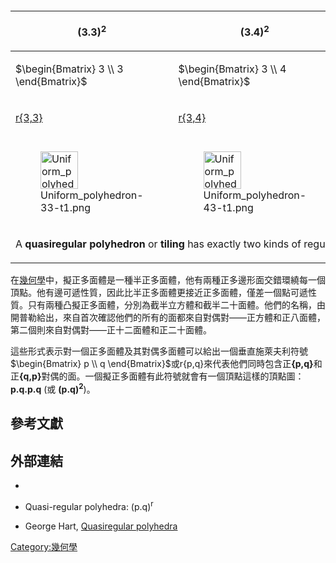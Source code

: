 {{expert|time=2014-04-30T12:49:25+00:00}}
{{expand|time=2014-04-29T14:03:56+00:00}}
{| class=wikitable width=420 align=right
|+ 擬正圖形
|- align=center valign=top
!(3.3)<sup>2</sup>
!(3.4)<sup>2</sup>
!(3.5)<sup>2</sup>
!(3.6)<sup>2</sup>
!(3.7)<sup>2</sup>
!(3.8)<sup>2</sup>
!(3.∞)<sup>2</sup>
|-
!<math>\begin{Bmatrix} 3 \\ 3 \end{Bmatrix}</math>
!<math>\begin{Bmatrix} 3 \\ 4 \end{Bmatrix}</math>
!<math>\begin{Bmatrix} 3 \\ 5 \end{Bmatrix}</math>
!<math>\begin{Bmatrix} 3 \\ 6 \end{Bmatrix}</math>
!<math>\begin{Bmatrix} 3 \\ 7 \end{Bmatrix}</math>
!<math>\begin{Bmatrix} 3 \\ 8 \end{Bmatrix}</math>
!<math>\begin{Bmatrix} 3 \\ \infin \end{Bmatrix}</math>
|-
![[正四面體|r{3,3}]]
![[截半立方體|r{3,4}]]
![[截半二十面體|r{3,5}]]
![[截半六邊形鑲嵌|r{3,6}]]
![[截半正七邊形鑲嵌|r{3,7}]]
![[截半正八邊形鑲嵌|r{3,8}]]
![[截半三階無限邊形鑲嵌|r{3,∞}]]
|-
!{{CDD|node|3|node_1|3|node}}
!{{CDD|node|4|node_1|3|node}}
!{{CDD|node|5|node_1|3|node}}
!{{CDD|node|6|node_1|3|node}}
!{{CDD|node|7|node_1|3|node}}
!{{CDD|node|8|node_1|3|node}}
!{{CDD|node|infin|node_1|3|node}}
|- align=center valign=top
|[[Image:Uniform_polyhedron-33-t1.png|60px]]
|[[Image:Uniform_polyhedron-43-t1.png|60px]]
|[[Image:Uniform_polyhedron-53-t1.png|60px]]
|[[Image:Uniform_polyhedron-63-t1.png|60px]]
|[[File:Uniform_tiling_73-t1.png|60px]]
|[[File:Uniform_tiling_83-t1.png|60px]]
|[[File:Uniform_tiling_infin32-t1.png|60px]]
|-
|colspan=7|A '''quasiregular polyhedron''' or '''tiling''' has exactly two kinds of regular face, which alternate around each vertex. Their [[vertex_figure|vertex figure]]s are [[rectangle|rectangle]]s.
|}
在[[幾何學|幾何學]]中，擬正多面體是一種半正多面體，他有兩種正多邊形面交錯環繞每一個頂點。他有邊可遞性質，因此比半正多面體更接近正多面體，僅差一個點可遞性質。只有兩種凸擬正多面體，分別為截半立方體和截半二十面體。他們的名稱，由開普勒給出，來自首次確認他們的所有的面都來自對偶對——正方體和正八面體，第二個則來自對偶對——正十二面體和正二十面體。

這些形式表示對一個正多面體及其對偶多面體可以給出一個垂直施萊夫利符號 <math>\begin{Bmatrix} p \\ q \end{Bmatrix}</math>或r{p,q}來代表他們同時包含正'''{p,q}'''和正'''{q,p}'''對偶的面。一個擬正多面體有此符號就會有一個頂點這樣的頂點圖：'''p.q.p.q''' (或 '''(p.q)<sup>2</sup>''')。

== 參考文獻 ==
{{reflist|list=
*Cromwell, P. ''Polyhedra'', Cambridge University Press (1977).
*[[Coxeter|Coxeter]], ''[[Regular_Polytopes_(book)|Regular Polytopes]]'', (3rd edition, 1973), Dover edition, ISBN 0-486-61480-8, 2.3 ''Quasi-Regular Polyhedra.'' (p. 17)
}}

== 外部連結 ==
* {{Mathworld | urlname=QuasiregularPolyhedron | title=Quasiregular polyhedron }}
* {{Mathworld | urlname=UniformPolyhedron | title=Uniform polyhedron }} Quasi-regular polyhedra:  (p.q)<sup>r</sup>
* George Hart, [http://www.georgehart.com/virtual-polyhedra/quasi-regular-info.html Quasiregular polyhedra]{{WebCite|url=https://www.webcitation.org/6JK8QekgY?url=http://www.georgehart.com/virtual-polyhedra/quasi-regular-info.html |date=20130902041038 |dateformat=iso }}

{{半正多面體}}
{{阿基米德立體}}
{{幾何形狀}}

[[Category:幾何學|Category:幾何學]]